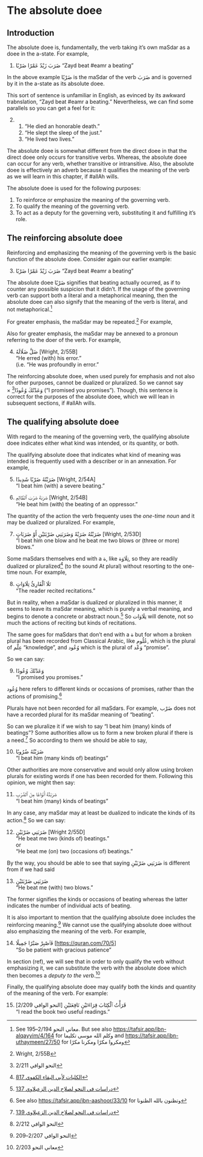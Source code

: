 # The absolute doee

## Introduction

The absolute doee is, fundamentally, the verb taking it's own
[maSdar]{.trn2}
as a doee in the a-state.
For example,

(@) [ضَرَبَ زَيْدٌ عَمْرًا ضَرْبًا]{.ar}
    "Zayd beat [#eamr]{.trn2} a beating"

In the above example
[ضَرْبًا]{.ar}
is the 
[maSdar]{.trn2}
of the verb
[ضَرَبَ]{.ar}
and is governed by it in the a-state as its absolute doee.

This sort of sentence is unfamiliar in English,
as evinced by its awkward trabnslation,
"Zayd beat [#eamr]{.trn2} a beating."
Nevertheless, we can find some parallels so you can get a feel for it:

(@) 1. "He died an honorable death."
    2. "He slept the sleep of the just."
    3. "He lived two lives."

The absolute doee is somewhat different from the direct doee in that the direct doee only occurs for transitive verbs.
Whereas, the absolute doee can occur for any verb, whether transitive or intransitive.
Also, the absolute doee is effectively an adverb because it qualifies the meaning of the verb as we will learn in this chapter,
if [#allAh]{.trn2} wills.

The absolute doee is used for the following purposes:

1. To reinforce or emphasize the meaning of the governing verb.
2. To qualify the meaning of the governing verb.
3. To act as a deputy for the governing verb, substituting it and fulfilling it's role.

## The reinforcing absolute doee

Reinforcing and emphasizing the meaning of the governing verb is the basic function of the absolute doee.
Consider again our earlier example:

(@) [ضَرَبَ زَيْدٌ عَمْرًا ضَرْبًا]{.ar}
    "Zayd beat [#eamr]{.trn2} a beating"

The absolute doee [ضَرْبًا]{.ar} signifies that beating actually ocurred,
as if to
counter any possible suspicion that it didn't.
If the usage of the governing verb can support both a literal and a metaphorical meaning, then
the absolute doee can also signify that the meaning of the verb is literal, and not metaphorical.^[See [معاني النحو]{.ar} 2/194--195. But see also <https://tafsir.app/ibn-alqayyim/4/164> for [وكلم الله موسى تكليما]{.ar} and <https://tafsir.app/ibn-uthaymeen/27/50> for [ومكروا مكرًا ومكرنا مكرًا]{.ar}]

For greater emphasis, the [maSdar]{.trn2} may be repeated.^[Wright, 2/55B]
For example,

<!--
(@) [إِذَا دُكَّتِ ٱلْأَرْضُ دَكًّا دَكَّا]{.ar}
is passive...
-->

Also for greater emphasis, the [maSdar]{.trn2} may be annexed to a pronoun referring to the doer of the verb.
For example,

(@) [ضَلَّ ضَلَالَهُ]{.ar}
    [[Wright, 2/55B]]{.ftsize}  
    "He erred (with) his error."  
    (i.e. "He was profoundly in error."

The reinforcing absolute doee, when used purely for emphasis and not also for other purposes, cannot be dualized or pluralized.
So we cannot say $\times$\ [وَعَدْتُكَ وُعُودًا]{.ar}^[[النحو الوافي]{.ar} 2/211] ("I promised you promises").
Though, this sentence is correct for the purposes of the absolute doee, which we will lean in subsequent sections,
if [#allAh]{.trn2} wills.

## The qualifying absolute doee

With regard to the meaning of the governing verb, the qualifying absolute doee indicates either what kind was intended, or its quantity, or both.

The qualifying absolute doee that indicates what kind of meaning was intended is frequently used with a describer or in an annexation.
For example,

(@) [ضَرَبْتُهُ ضَرْبًا شَدِيدًا]{.ar}
    [[Wright, 2/54A]]{.ftsize}  
    "I beat him (with) a severe beating."

(@) [ضَرَبَهُ ضَرْبَ ٱلظَّالِمِ]{.ar}
    [[Wright, 2/54B]]{.ftsize}  
    "He beat him (with) the beating of an oppressor."

The quantity of the action the verb frequenty uses the _one-time noun_ and it may be dualized or pluralized.
For example,

(@) [ضَرَبْتُهُ ضَرَبْةً وَضَرَبَنِي ضَرْبَتَيْنِ أَوْ ضَرَبَاتٍ]{.ar}
    [[Wright, 2/53D]]{.ftsize}  
    "I beat him one blow and he beat me two blows or (three or more) blows."

Some [maSdar]{.trn2}s themselves end with a [ة]{.ar}, like [تِلَاوَة]{.ar},
so they are readily dualized or pluralized^[[[الكليات لأبي البقاء الكفوي]{.ar} 817](https://shamela.ws/book/7037/803)]
(to the sound [At]{.trn} plural)
without resorting to the one-time noun.
For example,

(@) [تَلَا ٱلْقَارِئُ تِلَاوَاتٍ]{.ar}  
    "The reader recited recitations."

But in reality, when a [maSdar]{.trn2} is dualized or pluralized in this manner,
it seems to leave its [maSdar]{.trn2} meaning,
which is purely a verbal meaning,
and begins to denote a concrete or abstract noun.^[[[دراسات في النحو لصلاح الدين الزعبلاوي]{.ar} 137](https://shamela.ws/book/2120/137#p1)]
So [تِلَاوَات]{.ar} will denote, not so much the actions of reciting but kinds of recitations.

The same goes for [maSdar]{.trn2}s that don't end with a [ة]{.ar} but for whom a broken plural has been recorded from Classical Arabic,
like
[عُلُوم]{.ar}, which is the plural of [عِلْم]{.ar} "knowledge",
and [وُعُود]{.ar} which is the plural of [وَعْد]{.ar} "promise".

So we can say:

(@) [وَعَدْتُكَ وُعُودًا]{.ar}  
    "I promised you promises."

[وُعُود]{.ar} here refers to different kinds or occasions of promises, rather than the actions of promising.^[See also <https://tafsir.app/ibn-aashoor/33/10> for [وتظنون بالله الظنونا]{.ar}]

Plurals have not been recorded for all [maSdar]{.trn2}s.
For example, [ضَرْب]{.ar} does not have a recorded plural for its [maSdar]{.trn2} meaning of "beating".

So can we pluralize it if we wish to say "I beat him (many) kinds of beatings"?
Some authorities allow us to form a new broken plural if there is a need.^[[[دراسات في النحو لصلاح الدين الزعبلاوي]{.ar} 139](https://shamela.ws/book/2120/139#p1)]
So according to them we should be able to say,

(@) [ضَرَبْتُهُ ضُرُوبًا]{.ar}  
    "I beat him (many kinds of) beatings"

Other authorities are more conservative and would only allow using broken plurals for existing words if one has been recorded for them. Following this opinion, we might then say:

(@) [ضَرَبْتُهُ أَنْوَاعًا مِنَ ٱلضَّرْبِ]{.ar}  
    "I beat him (many) kinds of beatings"

In any case, any [maSdar]{.trn2} may at least be dualized to indicate the kinds of its action.^[[النحو الوافي]{.ar} 2/212]
So we can say:

(@) [ضَرَبَنِي ضَرْبَيْنِ]{.ar}
    [[Wright 2/55D]]{.ftsize}  
    "He beat me two (kinds of) beatings."  
    or  
    "He beat me (on) two (occasions of) beatings."

By the way, you should be able to see that saying
[ضَرَبَنِي ضَرْبَيْنِ]{.ar}
is different from if we had said

(@) [ضَرَبَنِي ضَرْبَتَيْنِ]{.ar}  
    "He beat me (with) two blows."

The former signifies the kinds or occasions of beating
whereas the latter indicates the number of individual acts of beating.

It is also important to mention that the qualifying absolute doee includes the reinforcing meaning.^[[النحو الوافي]{.ar} 2/207--209]
We cannot use the qualifying absolute doee without also emphasizing the meaning of the verb.
For example,

(@) [فَٱصْبِرْ صَبْرًا جَمِيلًا]{.ar}
    [[<https://quran.com/70/5>]]{.ftsize}  
    "So be patient with gracious patience"

In section (ref), we will see that in order to only qualify the verb without emphasizing it, we can substitute the verb with the absolute doee which then becomes a _deputy to the verb_.^[[معاني النحو]{.ar} 2/203]

Finally, the qualifying absolute doee may qualify both the kinds and quantity of the meaning of the verb.
For example:

(@) [قَرَأْتُ ٱلْكِتَابَ قِرَاءَتَيْنِ نَافِعَتَيْنِ]{.ar}
    [[[النحو الوافي]{.ar} 2/209]]{.ftsize}  
    "I read the book two useful readings."

